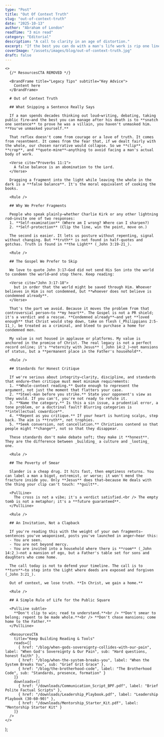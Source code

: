 ```yaml
---
type: "Post"
title: "Out Of Context Truth"
slug: "out-of-context-truth"
date: "2025-10-13"
author: "Abraham of London"
readTime: "3 min read"
category: "Editorial"
description: "A call to clarity in an age of distortion."
excerpt: "If the best you can do with a man's life work is rip one line out of context, you're not exposing him—you're exposing yourself."
coverImage: "/assets/images/blog/out-of-context-truth.jpg"
draft: false
---
```


    <>
      {/* ResourcesCTA REMOVED */}
      
      <BrandFrame title="Legacy Tips" subtitle="Key Advice">
        Content here
      </BrandFrame>

      # Out of Context Truth

      ## What Snipping a Sentence Really Says

      If a man spends decades thinking out loud—writing, debating, taking public fire—and the best you can manage after his death is to **snatch one sentence** to prove he was a villain, you haven't unmasked him. **You've unmasked yourself.**

      That reflex doesn't come from courage or a love of truth. It comes from resentment. It comes from the fear that, if we dealt fairly with the whole, our chosen narrative would collapse. So we **clip**, **crop**, and **quote-mine**—anything to avoid facing a man's actual body of work.

      <Verse cite="Proverbs 11:1">
        A false balance is an abomination to the Lord.
      </Verse>

      Dragging a fragment into the light while leaving the whole in the dark is a **false balance**. It's the moral equivalent of cooking the books.

      <Rule />

      ## Why We Prefer Fragments

      People who speak plainly—whether Charlie Kirk or any other lightning rod—invite one of two responses:
      1. **Self-examination** (Where am I wrong? Where can I sharpen?)
      2. **Self-protection** (Clip the line, win the point, move on.)

      The second is easier. It lets us posture without repenting, signal without changing. But **truth** is not found in half-quotes and gotchas. Truth is found in **the Light** (_John 3:19-21_).

      <Rule />

      ## The Gospel We Prefer to Skip

      We love to quote John 3:17—God did not send His Son into the world to condemn the world—and stop there. Keep reading:

      <Verse cite="John 3:17-18">
        but in order that the world might be saved through Him. Whoever believes in Him is not condemned, but **whoever does not believe is condemned already**.
      </Verse>

      That's the part we avoid. Because it moves the problem from that controversial person—to **my heart**. The Gospel is not a PR shield; it's a verdict and a rescue. **Condemned already**—and yet **loved enough** that Christ would step down, take on flesh (_Philippians 2:5-11_), be treated as a criminal, and bleed to purchase a home for condemned men.

      My value is not housed in applause or platforms. My value is anchored in the promise of Christ. The real legacy is not a perfect record online; it's **eternity with Jesus** (_John 14:2_)—not mansions of status, but a **permanent place in the Father's household**.

      <Rule />

      ## Standards for Honest Critique

      If we're serious about integrity—clarity, discipline, and standards that endure—then critique must meet minimum requirements:
      1. **Whole-context reading.** Quote enough to represent the argument, not just the moment that flatters your case.
      2. **Steel-man before you strike.** State your opponent's view as they would. If you can't, you're not ready to refute it.
      3. **Name the category.** Is this a sin issue, a prudential error, a tone problem, or a doctrinal fault? Blurring categories is **intellectual cowardice**.
      4. **Repent as you critique.** If your heart is hunting scalps, step back. The aim is **truth**, not trophies.
      5. **Seek conversion, not cancellation.** Christians contend so that people might **change**, not so that they disappear.

      These standards don't make debate soft; they make it **honest**. They are the difference between _building_ a culture and _looting_ one.

      <Rule />

      ## The Poverty of Smear

      Slander is a cheap drug. It hits fast, then emptiness returns. You can label a man a bigot, extremist, or worse; it won't mend the fracture inside you. Only **Jesus** does that—because He deals with the thing your clip can't touch: **guilt**.

      <PullLine>
        The cross is not a vibe; it's a verdict satisfied.<br /> The empty tomb is not a metaphor; it's a **future guaranteed**.
      </PullLine>

      <Rule />

      ## An Invitation, Not a Clapback

      If you're reading this with the weight of your own fragments—sentences you've weaponised, posts you've launched in anger—hear this:
      - You are seen.
      - You are not beyond mercy.
      - You are invited into a household where there is **room** (_John 14:2_)—not a mansion of ego, but a Father's table set for sons and daughters who come home.

      The call today is not to defend your timeline. The call is to **turn**—to step into the Light where deeds are exposed and forgiven (_John 3:21_).

      Out of context, we lose truth. **In Christ, we gain a home.**

      <Rule />

      ## A Simple Rule of Life for the Public Square

      <PullLine subtle>
        **Don't clip to win; read to understand.**<br /> **Don't smear to belong; repent to be made whole.**<br /> **Don't chase mansions; come home to the Father.**
      </PullLine>

      <ResourcesCTA
        title="Keep Building Reading & Tools"
        reads={[
          { href: "/blog/when-gods-sovereignty-collides-with-our-pain", label: "When God's Sovereignty & Our Pain", sub: "Hard questions, honest faith" },
          { href: "/blog/when-the-system-breaks-you", label: "When the System Breaks You", sub: "Grief Grit Grace" },
          { href: "/blog/the-brotherhood-code", label: "The Brotherhood Code", sub: "Standards, presence, formation" }
        ]}
        downloads={[
          { href: "/downloads/Communication_Script_BPF.pdf", label: "Brief Polite Factual Scripts" },
          { href: "/downloads/Leadership_Playbook.pdf", label: "Leadership Playbook (30-60-90)" },
          { href: "/downloads/Mentorship_Starter_Kit.pdf", label: "Mentorship Starter Kit" }
        ]}
      />
    </>
  );


